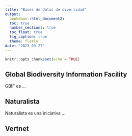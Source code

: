 ```yaml
---
title: "Bases de datos de diversidad"
output: 
  bookdown::html_document2:
  toc: true
  number_sections: true
  toc_float: true
  fig_caption: true
  theme: flatly
date: "2023-09-27"
---
```


```r
knitr::opts_chunk$set(echo = TRUE)
```

## Global Biodiversity Information Facility

GBIF es ...

## Naturalista

Naturalista es una iniciativa ...

## Vertnet

